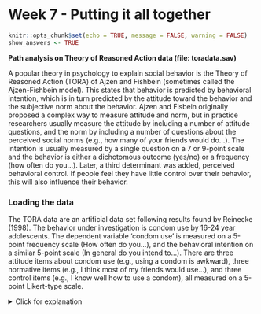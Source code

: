# Week 7 - Putting it all together

```{r include=FALSE}
knitr::opts_chunk$set(echo = TRUE, message = FALSE, warning = FALSE)
show_answers <- TRUE
```
**Path analysis on Theory of Reasoned Action data (file: toradata.sav)**

A popular theory in psychology to explain social behavior is the Theory of Reasoned Action (TORA) of Ajzen and Fishbein (sometimes called the Ajzen-Fishbein model). This states that behavior is predicted by behavioral intention, which is in turn predicted by the attitude toward the behavior and the subjective norm about the behavior. Ajzen and Fisbein originally proposed a complex way to measure attitude and norm, but in practice researchers usually measure the attitude by including a number of attitude questions, and the norm by including a number of questions about the perceived social norms (e.g., how many of your friends would do...). The intention is usually measured by a single question on a 7 or 9-point scale and the behavior is either a dichotomous outcome (yes/no) or a frequency (how often do you...). Later, a third determinant was added, perceived behavioral control. If people feel they have little control over their behavior, this will also influence their behavior.

### Loading the data

The TORA data are an artificial data set following results found by Reinecke (1998). The behavior under investigation is condom use by 16-24 year adolescents. The dependent variable ‘condom use’ is measured on a 5-point frequency scale (How often do you...), and the behavioral intention on a similar 5-point scale (In general do you intend to...). There are three attitude items about condom use (e.g., using a condom is awkward), three normative items (e.g., I think most of my friends would use...), and three control items (e.g., I know well how to use a condom), all measured on a 5-point Likert-type scale.

<details>
  <summary>Click for explanation</summary>
```{r}
df <- read.csv("TCSM_student/toradata.csv", stringsAsFactors = TRUE)
```
\details

### Question 1

We have 3 indicators for attitude, norm and control, plus the variables intention and behavior. Carry out a factor analysis for the latent variables attitude, norm and control, and interpret the factor loadings of the indicators for each factor.

<!--*Hint: Use* `[]; %in%`-->

<details>
  <summary>Click for explanation</summary>
```{r}
library(lavaan)
TORA_cfa <- 'attit =~ attit_1 + attit_2 + attit_3
             norm =~ norm_1 + norm_2 + norm_3
             control =~ control_1 + control_2 + control_3'

fit <- cfa(TORA_cfa, data = df)

summary(fit, fit.measures=TRUE)
```
\details

### Question 2

Set up a TORA model with attitude and norms as latent variables both predicting behavorial intention, and intention predicting behavior. Analyze it. Interpret the model fit. If you find the model to fit, look at the results. How much variance does the model explain?

<details>
  <summary>Click for explanation</summary>
```{r}
TORA_sem <- 'attit =~ attit_1 + attit_2 + attit_3
             norm =~ norm_1 + norm_2 + norm_3
             
             intent ~ attit + norm
             behavior ~ intent'

fit <- sem(TORA_sem, data = df)

summary(fit, fit.measures = TRUE, rsquare = TRUE)
```
\details

### Question 3

Add control as a latent variable. Assume control has an effect on intention. Analyze this model and interpret the results. How much variance does the model explain?

<details>
  <summary>Click for explanation</summary>
  
The option `rsquare = TRUE` tells us how much variance is explained in each dependent variable:

```{r}
TORA_sem <- 'attit =~ attit_1 + attit_2 + attit_3
             norm =~ norm_1 + norm_2 + norm_3
             control =~ control_1 + control_2 + control_3
             
             intent ~ attit + norm + control
             behavior ~ intent'

fit <- sem(TORA_sem, data = df)

summary(fit, fit.measures = TRUE, rsquare = TRUE)
```
\details

### Question 4

The TORA model forbids direct paths between attitude and norm and actual
behavior; the effect should be mediated totally by the behavioral intention. The effect of
control can be either direct or indirect; the TORA does not specify which. Test a model with both a direct and indirect effect of control on TORA and decide whether you want to keep or remove them. Decide which model you accept as the best model for these data, and explain how you decided to keep this model.

<details>
  <summary>Click for explanation</summary>
```{r}
TORA_dir <- 'attit =~ attit_1 + attit_2 + attit_3
             norm =~ norm_1 + norm_2 + norm_3
             control =~ control_1 + control_2 + control_3
             
             intent ~ attit + norm + control
             behavior ~ intent + control'

TORA_ind <- 'attit =~ attit_1 + attit_2 + attit_3
             norm =~ norm_1 + norm_2 + norm_3
             control =~ control_1 + control_2 + control_3
             
             intent ~ attit + norm + control
             behavior ~ intent'

fit_dir <- sem(TORA_dir, data = df)
fit_ind <- sem(TORA_ind, data = df)
```

To compare the models, we can use a $\chi^2$-difference test, using the `anova()` function or ``semTools::compareFits`:

```{r}
anova(fit_dir, fit_ind)
library(semTools)
compareFit(Direct = fit_dir, Indirect = fit_ind)
```

\details

### Question 5

Use `tidySEM::graph_sem()` to plot both models, and check whether the picture corresponds with theory and with the way you intended to specify the model.

<details>
  <summary>Click for explanation</summary>
```{r}
library(tidySEM)
graph_sem(fit_dir)
graph_sem(fit_ind)
```
\details

### Question 6

Before you learned about latent variables, you might have analyzed these data by computing sum or mean scores for attitude, norms, and control, and using these as observed variables in a path model. It is possible to obtain mean scale scores using `tidySEM`, as follows:

```{r, message=FALSE}
library(dplyr)
df[,c(2:7, 10:12)] %>%
  tidy_sem() %>%
  create_scales() -> scales
```

The `scales` object contains a table with scale descriptive statistics:

```{r}
scales$descriptives
```

Use the mean scores of the variables to set up a TORA model,
and compare the results with the previous analysis.
Which model would you prefer, and why? 

*Hint: Use* `cbind()` *to add the scale scores to* `df`

<details>
  <summary>Click for explanation</summary>
```{r}
library(dplyr)
names(df)
df %>%
  tidy_sem() %>%
  tidySEM::create_scales() -> scales
df_obs <- cbind(df, scales$scores)

TORA_obs <- 'intent ~ attit + norm + control
             behavior ~ intent'
fit_obs <- sem(TORA_obs, df_obs)
```

The fit of this new model is worse than the model that included latent variables.
However, note that these models are **not nested**, so we cannot directly compare fit indices.
They are estimated on different variables. We will get a warning to emphasize this point. We can only interpret the Model Fit Indices table, and the Differences in Fit Indices, but not the Nested Model Comparison.

```{r}
compareFit(Latent = fit_dir,
           Observed = fit_obs)
```

We can also inspect the regression coefficients in both models:

```{r}
table_results(fit_dir) %>%
  filter(grepl("ON", label))
```

```{r}
table_results(fit_obs) %>%
  filter(grepl("ON", label))
```
\details

### Moderated mediation

We now want to investigate whether the Theory of Reasoned Action for condom use is different for boys and girls. This is a typical case of a moderated mediation model. 

### Question 7

Estimate the sex moderated model. What happened to the fit of the model when you compare it to your earlier model that didn’t include sex?

<details>
  <summary>Click for explanation</summary>
  
```{r}
fit_mod <- sem(TORA_sem, data = df, group = "sex")

summary(fit_mod, fit.measures = TRUE)
```
\details

### Measurement invariance

Before conducting this analysis, you should check for measurement invariance. There are different 'levels' of measurement invariance:

1. Configural: The same model in both groups
2. Metric: Same factor loadings
3. Scalar: Same factor loadings, and intercepts for the indicators.

We can specify these models with `groups.equal` constraints and then use `compareFit()`:

```{r}
library(semTools)
fit.config <- cfa(TORA_cfa, data = df, group = "sex")
fit.metric <- cfa(TORA_cfa, data = df, group = "sex",
                  group.equal = "loadings")
fit.scalar <- cfa(TORA_cfa, data = df, group = "sex",
                  group.equal = c("loadings", "intercepts"))
compareFit(Configural = fit.config, 
           Metric = fit.metric, 
           Scalar = fit.scalar)
```

You can see that imposing increasingly strict constraints does not significantly deteriorate the fit. So, scalar measurement invariance is supported.

### Question 8

Going back to the multi-group model, impose scalar invariance, and then determine whether it makes sense to constrain all the regression coefficients to be equal. Does it?

<details>
  <summary>Click for explanation</summary>
  
```{r}
fit_mod_invar <- sem(TORA_sem, data = df, 
                     group = "sex", 
                     group.equal = c("loadings", "intercepts"))
fit_mod_invar_reg <- sem(TORA_sem, data = df, 
                         group = "sex", 
                         group.equal = c("loadings", "intercepts", "regressions"))

compareFit(Multigroup = fit_mod_invar,
           Constrain_regressions = fit_mod_invar_reg)
```
\details


### Question 9

Depending on your answer to the previous question, investigate which regression coefficients of the TORA-model is the same or different for boys and girls. Decide on a final model and report how you choose your model.

With such a model, there are many ways to interpret the results. For example, you can look at the direct effects, indirect effects, explained variance, etc. Look at your final model and report on what you think are the most interesting results.
 

